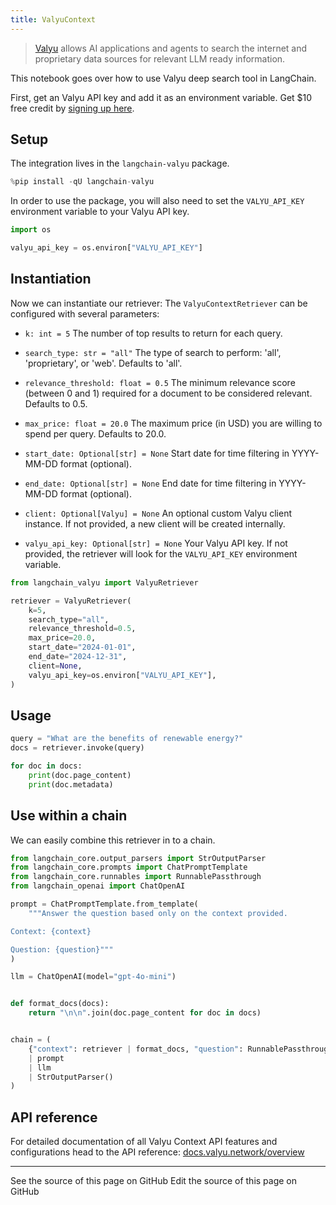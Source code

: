 ```yaml
---
title: ValyuContext
---
```


>[Valyu](https://www.valyu.network/) allows AI applications and agents to search the internet and proprietary data sources for relevant LLM ready information.

This notebook goes over how to use Valyu deep search tool in LangChain.

First, get an Valyu API key and add it as an environment variable. Get $10 free credit  by [signing up here](https://platform.valyu.network/).

## Setup

The integration lives in the `langchain-valyu` package.

```python
%pip install -qU langchain-valyu
```

In order to use the package, you will also need to set the `VALYU_API_KEY` environment variable to your Valyu API key.

```python
import os

valyu_api_key = os.environ["VALYU_API_KEY"]
```

## Instantiation

Now we can instantiate our retriever:
The `ValyuContextRetriever` can be configured with several parameters:

- `k: int = 5`
  The number of top results to return for each query.

- `search_type: str = "all"`
  The type of search to perform: 'all', 'proprietary', or 'web'. Defaults to 'all'.

- `relevance_threshold: float = 0.5`
  The minimum relevance score (between 0 and 1) required for a document to be considered relevant. Defaults to 0.5.

- `max_price: float = 20.0`
  The maximum price (in USD) you are willing to spend per query. Defaults to 20.0.

- `start_date: Optional[str] = None`
  Start date for time filtering in YYYY-MM-DD format (optional).

- `end_date: Optional[str] = None`
  End date for time filtering in YYYY-MM-DD format (optional).

- `client: Optional[Valyu] = None`
  An optional custom Valyu client instance. If not provided, a new client will be created internally.

- `valyu_api_key: Optional[str] = None`
  Your Valyu API key. If not provided, the retriever will look for the `VALYU_API_KEY` environment variable.

```python
from langchain_valyu import ValyuRetriever

retriever = ValyuRetriever(
    k=5,
    search_type="all",
    relevance_threshold=0.5,
    max_price=20.0,
    start_date="2024-01-01",
    end_date="2024-12-31",
    client=None,
    valyu_api_key=os.environ["VALYU_API_KEY"],
)
```

## Usage

```python
query = "What are the benefits of renewable energy?"
docs = retriever.invoke(query)

for doc in docs:
    print(doc.page_content)
    print(doc.metadata)
```

## Use within a chain

We can easily combine this retriever in to a chain.

```python
from langchain_core.output_parsers import StrOutputParser
from langchain_core.prompts import ChatPromptTemplate
from langchain_core.runnables import RunnablePassthrough
from langchain_openai import ChatOpenAI

prompt = ChatPromptTemplate.from_template(
    """Answer the question based only on the context provided.

Context: {context}

Question: {question}"""
)

llm = ChatOpenAI(model="gpt-4o-mini")


def format_docs(docs):
    return "\n\n".join(doc.page_content for doc in docs)


chain = (
    {"context": retriever | format_docs, "question": RunnablePassthrough()}
    | prompt
    | llm
    | StrOutputParser()
)
```

## API reference

For detailed documentation of all Valyu Context API features and configurations head to the API reference: [docs.valyu.network/overview](https://docs.valyu.network/overview)

---

<CardGroup cols={2}>
  <Card title="View Source" icon="eye" href="https://github.com/langchain-ai/docs/blob/main/src/oss/python/integrations/retrievers/valyu.mdx">
    See the source of this page on GitHub
  </Card>
  <Card title="Edit Source" icon="pen-to-square" href="https://github.com/langchain-ai/docs/edit/main/src/oss/python/integrations/retrievers/valyu.mdx">
    Edit the source of this page on GitHub
  </Card>
</CardGroup>

